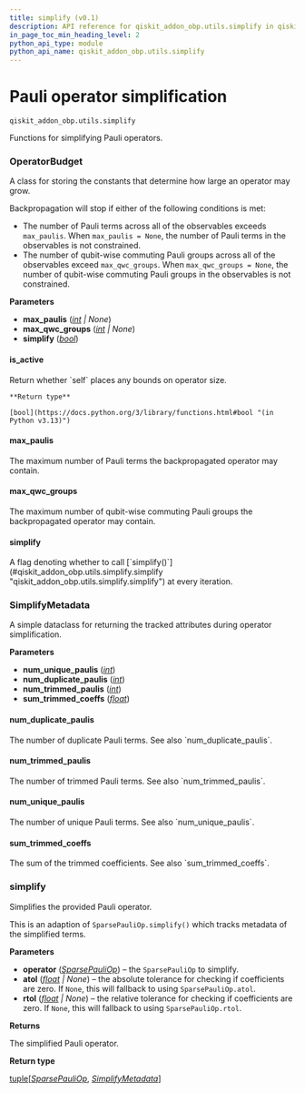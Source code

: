 ```yaml
---
title: simplify (v0.1)
description: API reference for qiskit_addon_obp.utils.simplify in qiskit-addon-obp v0.1
in_page_toc_min_heading_level: 2
python_api_type: module
python_api_name: qiskit_addon_obp.utils.simplify
---
```


<span id="module-qiskit_addon_obp.utils.simplify" />

<span id="pauli-operator-simplification-qiskit-addon-obp-utils-simplify" />

# Pauli operator simplification

`qiskit_addon_obp.utils.simplify`

Functions for simplifying Pauli operators.

### OperatorBudget

<Class id="qiskit_addon_obp.utils.simplify.OperatorBudget" github="https://github.com/Qiskit/qiskit-addon-obp/tree/stable/0.1/qiskit_addon_obp/utils/simplify.py#L43-L69" signature="OperatorBudget(max_paulis=None, max_qwc_groups=None, simplify=True)" modifiers="class">
  A class for storing the constants that determine how large an operator may grow.

  Backpropagation will stop if either of the following conditions is met:

  *   The number of Pauli terms across all of the observables exceeds `max_paulis`. When `max_paulis = None`, the number of Pauli terms in the observables is not constrained.
  *   The number of qubit-wise commuting Pauli groups across all of the observables exceed `max_qwc_groups`. When `max_qwc_groups = None`, the number of qubit-wise commuting Pauli groups in the observables is not constrained.

  **Parameters**

  *   **max\_paulis** ([*int*](https://docs.python.org/3/library/functions.html#int "(in Python v3.13)") *| None*)
  *   **max\_qwc\_groups** ([*int*](https://docs.python.org/3/library/functions.html#int "(in Python v3.13)") *| None*)
  *   **simplify** ([*bool*](https://docs.python.org/3/library/functions.html#bool "(in Python v3.13)"))

  #### is\_active

  <Function id="qiskit_addon_obp.utils.simplify.OperatorBudget.is_active" github="https://github.com/Qiskit/qiskit-addon-obp/tree/stable/0.1/qiskit_addon_obp/utils/simplify.py#L67-L69" signature="is_active()">
    Return whether `self` places any bounds on operator size.

    **Return type**

    [bool](https://docs.python.org/3/library/functions.html#bool "(in Python v3.13)")
  </Function>

  #### max\_paulis

  <Attribute id="qiskit_addon_obp.utils.simplify.OperatorBudget.max_paulis" attributeTypeHint="int | None" attributeValue="None">
    The maximum number of Pauli terms the backpropagated operator may contain.
  </Attribute>

  #### max\_qwc\_groups

  <Attribute id="qiskit_addon_obp.utils.simplify.OperatorBudget.max_qwc_groups" attributeTypeHint="int | None" attributeValue="None">
    The maximum number of qubit-wise commuting Pauli groups the backpropagated operator may contain.
  </Attribute>

  #### simplify

  <Attribute id="qiskit_addon_obp.utils.simplify.OperatorBudget.simplify" attributeTypeHint="bool" attributeValue="True">
    A flag denoting whether to call [`simplify()`](#qiskit_addon_obp.utils.simplify.simplify "qiskit_addon_obp.utils.simplify.simplify") at every iteration.
  </Attribute>
</Class>

### SimplifyMetadata

<Class id="qiskit_addon_obp.utils.simplify.SimplifyMetadata" github="https://github.com/Qiskit/qiskit-addon-obp/tree/stable/0.1/qiskit_addon_obp/utils/simplify.py#L26-L40" signature="SimplifyMetadata(num_unique_paulis, num_duplicate_paulis, num_trimmed_paulis, sum_trimmed_coeffs)" modifiers="class">
  A simple dataclass for returning the tracked attributes during operator simplification.

  **Parameters**

  *   **num\_unique\_paulis** ([*int*](https://docs.python.org/3/library/functions.html#int "(in Python v3.13)"))
  *   **num\_duplicate\_paulis** ([*int*](https://docs.python.org/3/library/functions.html#int "(in Python v3.13)"))
  *   **num\_trimmed\_paulis** ([*int*](https://docs.python.org/3/library/functions.html#int "(in Python v3.13)"))
  *   **sum\_trimmed\_coeffs** ([*float*](https://docs.python.org/3/library/functions.html#float "(in Python v3.13)"))

  #### num\_duplicate\_paulis

  <Attribute id="qiskit_addon_obp.utils.simplify.SimplifyMetadata.num_duplicate_paulis" attributeTypeHint="int">
    The number of duplicate Pauli terms. See also `num_duplicate_paulis`.
  </Attribute>

  #### num\_trimmed\_paulis

  <Attribute id="qiskit_addon_obp.utils.simplify.SimplifyMetadata.num_trimmed_paulis" attributeTypeHint="int">
    The number of trimmed Pauli terms. See also `num_trimmed_paulis`.
  </Attribute>

  #### num\_unique\_paulis

  <Attribute id="qiskit_addon_obp.utils.simplify.SimplifyMetadata.num_unique_paulis" attributeTypeHint="int">
    The number of unique Pauli terms. See also `num_unique_paulis`.
  </Attribute>

  #### sum\_trimmed\_coeffs

  <Attribute id="qiskit_addon_obp.utils.simplify.SimplifyMetadata.sum_trimmed_coeffs" attributeTypeHint="float">
    The sum of the trimmed coefficients. See also `sum_trimmed_coeffs`.
  </Attribute>
</Class>

### simplify

<Function id="qiskit_addon_obp.utils.simplify.simplify" github="https://github.com/Qiskit/qiskit-addon-obp/tree/stable/0.1/qiskit_addon_obp/utils/simplify.py#L72-L161" signature="simplify(operator, *, atol=None, rtol=None)">
  Simplifies the provided Pauli operator.

  This is an adaption of `SparsePauliOp.simplify()` which tracks metadata of the simplified terms.

  **Parameters**

  *   **operator** ([*SparsePauliOp*](/docs/api/qiskit/qiskit.quantum_info.SparsePauliOp "(in Qiskit v1.3)")) – the `SparsePauliOp` to simplify.
  *   **atol** ([*float*](https://docs.python.org/3/library/functions.html#float "(in Python v3.13)") *| None*) – the absolute tolerance for checking if coefficients are zero. If `None`, this will fallback to using `SparsePauliOp.atol`.
  *   **rtol** ([*float*](https://docs.python.org/3/library/functions.html#float "(in Python v3.13)") *| None*) – the relative tolerance for checking if coefficients are zero. If `None`, this will fallback to using `SparsePauliOp.rtol`.

  **Returns**

  The simplified Pauli operator.

  **Return type**

  [tuple](https://docs.python.org/3/library/stdtypes.html#tuple "(in Python v3.13)")\[[*SparsePauliOp*](/docs/api/qiskit/qiskit.quantum_info.SparsePauliOp "(in Qiskit v1.3)"), [*SimplifyMetadata*](#qiskit_addon_obp.utils.simplify.SimplifyMetadata "qiskit_addon_obp.utils.simplify.SimplifyMetadata")]
</Function>

